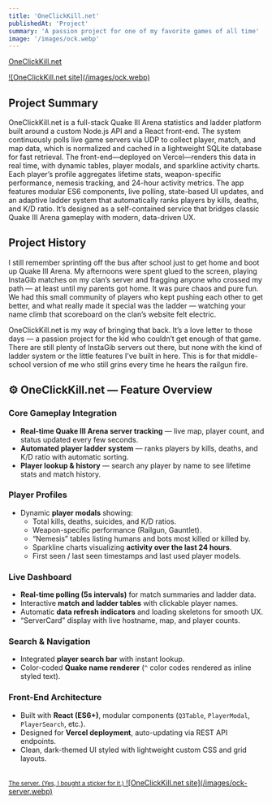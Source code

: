 ```yaml
---
title: 'OneClickKill.net'
publishedAt: 'Project'
summary: 'A passion project for one of my favorite games of all time'
image: '/images/ock.webp'
---
```


[OneClickKill.net](https://www.oneclickkill.net/)

<a href="/images/ock.webp">
![OneClickKill.net site](/images/ock.webp)
</a>

## Project Summary

OneClickKill.net is a full-stack Quake III Arena statistics and ladder platform built around a custom Node.js API and a React front-end. The system continuously polls live game servers via UDP to collect player, match, and map data, which is normalized and cached in a lightweight SQLite database for fast retrieval. The front-end—deployed on Vercel—renders this data in real time, with dynamic tables, player modals, and sparkline activity charts. Each player’s profile aggregates lifetime stats, weapon-specific performance, nemesis tracking, and 24-hour activity metrics. The app features modular ES6 components, live polling, state-based UI updates, and an adaptive ladder system that automatically ranks players by kills, deaths, and K/D ratio. It’s designed as a self-contained service that bridges classic Quake III Arena gameplay with modern, data-driven UX.

## Project History

I still remember sprinting off the bus after school just to get home and boot up Quake III Arena. My afternoons were spent glued to the screen, playing InstaGib matches on my clan’s server and fragging anyone who crossed my path — at least until my parents got home. It was pure chaos and pure fun. We had this small community of players who kept pushing each other to get better, and what really made it special was the ladder — watching your name climb that scoreboard on the clan’s website felt electric.

OneClickKill.net is my way of bringing that back. It’s a love letter to those days — a passion project for the kid who couldn’t get enough of that game. There are still plenty of InstaGib servers out there, but none with the kind of ladder system or the little features I’ve built in here. This is for that middle-school version of me who still grins every time he hears the railgun fire.

## ⚙️ OneClickKill.net — Feature Overview

### Core Gameplay Integration
- **Real-time Quake III Arena server tracking** — live map, player count, and status updated every few seconds.  
- **Automated player ladder system** — ranks players by kills, deaths, and K/D ratio with automatic sorting.  
- **Player lookup & history** — search any player by name to see lifetime stats and match history.  

### Player Profiles
- Dynamic **player modals** showing:
  - Total kills, deaths, suicides, and K/D ratios.
  - Weapon-specific performance (Railgun, Gauntlet).
  - “Nemesis” tables listing humans and bots most killed or killed by.
  - Sparkline charts visualizing **activity over the last 24 hours**.
  - First seen / last seen timestamps and last used player models.

### Live Dashboard
- **Real-time polling (5s intervals)** for match summaries and ladder data.
- Interactive **match and ladder tables** with clickable player names.
- Automatic **data refresh indicators** and loading skeletons for smooth UX.
- “ServerCard” display with live hostname, map, and player counts.

### Search & Navigation
- Integrated **player search bar** with instant lookup.
- Color-coded **Quake name renderer** (`^` color codes rendered as inline styled text).

### Front-End Architecture
- Built with **React (ES6+)**, modular components (`Q3Table`, `PlayerModal`, `PlayerSearch`, etc.).
- Designed for **Vercel deployment**, auto-updating via REST API endpoints.
- Clean, dark-themed UI styled with lightweight custom CSS and grid layouts.

<br />
<a href="/images/ock-server.webp">
<small>The server. (Yes, I bought a sticker for it.)</small>
![OneClickKill.net site](/images/ock-server.webp)
</a>